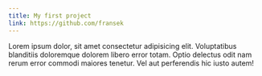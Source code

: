 ```yaml
---
title: My first project
link: https://github.com/fransek
---
```


Lorem ipsum dolor, sit amet consectetur adipisicing elit. Voluptatibus blanditiis doloremque dolorem libero error totam. Optio delectus odit nam rerum error commodi maiores tenetur. Vel aut perferendis hic iusto autem!

